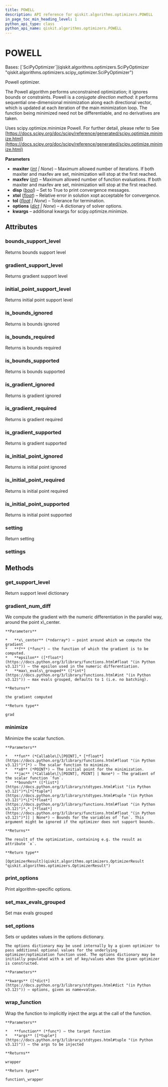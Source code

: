 ```yaml
---
title: POWELL
description: API reference for qiskit.algorithms.optimizers.POWELL
in_page_toc_min_heading_level: 1
python_api_type: class
python_api_name: qiskit.algorithms.optimizers.POWELL
---
```


# POWELL

<Class id="qiskit.algorithms.optimizers.POWELL" isDedicatedPage={true} github="https://github.com/qiskit/qiskit/tree/stable/0.25/qiskit/algorithms/optimizers/powell.py" signature="qiskit.algorithms.optimizers.POWELL(maxiter=None, maxfev=1000, disp=False, xtol=0.0001, tol=None, options=None, **kwargs)" modifiers="class">
  Bases: [`SciPyOptimizer`](qiskit.algorithms.optimizers.SciPyOptimizer "qiskit.algorithms.optimizers.scipy_optimizer.SciPyOptimizer")

  Powell optimizer.

  The Powell algorithm performs unconstrained optimization; it ignores bounds or constraints. Powell is a *conjugate direction method*: it performs sequential one-dimensional minimization along each directional vector, which is updated at each iteration of the main minimization loop. The function being minimized need not be differentiable, and no derivatives are taken.

  Uses scipy.optimize.minimize Powell. For further detail, please refer to See [https://docs.scipy.org/doc/scipy/reference/generated/scipy.optimize.minimize.html](https://docs.scipy.org/doc/scipy/reference/generated/scipy.optimize.minimize.html)

  **Parameters**

  *   **maxiter** ([*int*](https://docs.python.org/3/library/functions.html#int "(in Python v3.12)") *| None*) – Maximum allowed number of iterations. If both maxiter and maxfev are set, minimization will stop at the first reached.
  *   **maxfev** ([*int*](https://docs.python.org/3/library/functions.html#int "(in Python v3.12)")) – Maximum allowed number of function evaluations. If both maxiter and maxfev are set, minimization will stop at the first reached.
  *   **disp** ([*bool*](https://docs.python.org/3/library/functions.html#bool "(in Python v3.12)")) – Set to True to print convergence messages.
  *   **xtol** ([*float*](https://docs.python.org/3/library/functions.html#float "(in Python v3.12)")) – Relative error in solution xopt acceptable for convergence.
  *   **tol** ([*float*](https://docs.python.org/3/library/functions.html#float "(in Python v3.12)") *| None*) – Tolerance for termination.
  *   **options** ([*dict*](https://docs.python.org/3/library/stdtypes.html#dict "(in Python v3.12)") *| None*) – A dictionary of solver options.
  *   **kwargs** – additional kwargs for scipy.optimize.minimize.

  ## Attributes

  ### bounds\_support\_level

  <Attribute id="qiskit.algorithms.optimizers.POWELL.bounds_support_level">
    Returns bounds support level
  </Attribute>

  ### gradient\_support\_level

  <Attribute id="qiskit.algorithms.optimizers.POWELL.gradient_support_level">
    Returns gradient support level
  </Attribute>

  ### initial\_point\_support\_level

  <Attribute id="qiskit.algorithms.optimizers.POWELL.initial_point_support_level">
    Returns initial point support level
  </Attribute>

  ### is\_bounds\_ignored

  <Attribute id="qiskit.algorithms.optimizers.POWELL.is_bounds_ignored">
    Returns is bounds ignored
  </Attribute>

  ### is\_bounds\_required

  <Attribute id="qiskit.algorithms.optimizers.POWELL.is_bounds_required">
    Returns is bounds required
  </Attribute>

  ### is\_bounds\_supported

  <Attribute id="qiskit.algorithms.optimizers.POWELL.is_bounds_supported">
    Returns is bounds supported
  </Attribute>

  ### is\_gradient\_ignored

  <Attribute id="qiskit.algorithms.optimizers.POWELL.is_gradient_ignored">
    Returns is gradient ignored
  </Attribute>

  ### is\_gradient\_required

  <Attribute id="qiskit.algorithms.optimizers.POWELL.is_gradient_required">
    Returns is gradient required
  </Attribute>

  ### is\_gradient\_supported

  <Attribute id="qiskit.algorithms.optimizers.POWELL.is_gradient_supported">
    Returns is gradient supported
  </Attribute>

  ### is\_initial\_point\_ignored

  <Attribute id="qiskit.algorithms.optimizers.POWELL.is_initial_point_ignored">
    Returns is initial point ignored
  </Attribute>

  ### is\_initial\_point\_required

  <Attribute id="qiskit.algorithms.optimizers.POWELL.is_initial_point_required">
    Returns is initial point required
  </Attribute>

  ### is\_initial\_point\_supported

  <Attribute id="qiskit.algorithms.optimizers.POWELL.is_initial_point_supported">
    Returns is initial point supported
  </Attribute>

  ### setting

  <Attribute id="qiskit.algorithms.optimizers.POWELL.setting">
    Return setting
  </Attribute>

  ### settings

  <Attribute id="qiskit.algorithms.optimizers.POWELL.settings" />

  ## Methods

  ### get\_support\_level

  <Function id="qiskit.algorithms.optimizers.POWELL.get_support_level" signature="get_support_level()">
    Return support level dictionary
  </Function>

  ### gradient\_num\_diff

  <Function id="qiskit.algorithms.optimizers.POWELL.gradient_num_diff" signature="gradient_num_diff(x_center, f, epsilon, max_evals_grouped=None)" modifiers="static">
    We compute the gradient with the numeric differentiation in the parallel way, around the point x\_center.

    **Parameters**

    *   **x\_center** (*ndarray*) – point around which we compute the gradient
    *   **f** (*func*) – the function of which the gradient is to be computed.
    *   **epsilon** ([*float*](https://docs.python.org/3/library/functions.html#float "(in Python v3.12)")) – the epsilon used in the numeric differentiation.
    *   **max\_evals\_grouped** ([*int*](https://docs.python.org/3/library/functions.html#int "(in Python v3.12)")) – max evals grouped, defaults to 1 (i.e. no batching).

    **Returns**

    the gradient computed

    **Return type**

    grad
  </Function>

  ### minimize

  <Function id="qiskit.algorithms.optimizers.POWELL.minimize" signature="minimize(fun, x0, jac=None, bounds=None)">
    Minimize the scalar function.

    **Parameters**

    *   **fun** (*Callable\[\[POINT],* [*float*](https://docs.python.org/3/library/functions.html#float "(in Python v3.12)")*]*) – The scalar function to minimize.
    *   **x0** (*POINT*) – The initial point for the minimization.
    *   **jac** (*Callable\[\[POINT], POINT] | None*) – The gradient of the scalar function `fun`.
    *   **bounds** ([*list*](https://docs.python.org/3/library/stdtypes.html#list "(in Python v3.12)")*\[*[*tuple*](https://docs.python.org/3/library/stdtypes.html#tuple "(in Python v3.12)")*\[*[*float*](https://docs.python.org/3/library/functions.html#float "(in Python v3.12)")*,* [*float*](https://docs.python.org/3/library/functions.html#float "(in Python v3.12)")*]] | None*) – Bounds for the variables of `fun`. This argument might be ignored if the optimizer does not support bounds.

    **Returns**

    The result of the optimization, containing e.g. the result as attribute `x`.

    **Return type**

    [OptimizerResult](qiskit.algorithms.optimizers.OptimizerResult "qiskit.algorithms.optimizers.OptimizerResult")
  </Function>

  ### print\_options

  <Function id="qiskit.algorithms.optimizers.POWELL.print_options" signature="print_options()">
    Print algorithm-specific options.
  </Function>

  ### set\_max\_evals\_grouped

  <Function id="qiskit.algorithms.optimizers.POWELL.set_max_evals_grouped" signature="set_max_evals_grouped(limit)">
    Set max evals grouped
  </Function>

  ### set\_options

  <Function id="qiskit.algorithms.optimizers.POWELL.set_options" signature="set_options(**kwargs)">
    Sets or updates values in the options dictionary.

    The options dictionary may be used internally by a given optimizer to pass additional optional values for the underlying optimizer/optimization function used. The options dictionary may be initially populated with a set of key/values when the given optimizer is constructed.

    **Parameters**

    **kwargs** ([*dict*](https://docs.python.org/3/library/stdtypes.html#dict "(in Python v3.12)")) – options, given as name=value.
  </Function>

  ### wrap\_function

  <Function id="qiskit.algorithms.optimizers.POWELL.wrap_function" signature="wrap_function(function, args)" modifiers="static">
    Wrap the function to implicitly inject the args at the call of the function.

    **Parameters**

    *   **function** (*func*) – the target function
    *   **args** ([*tuple*](https://docs.python.org/3/library/stdtypes.html#tuple "(in Python v3.12)")) – the args to be injected

    **Returns**

    wrapper

    **Return type**

    function\_wrapper
  </Function>
</Class>

